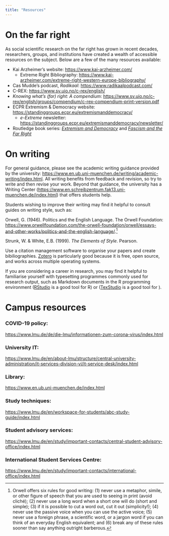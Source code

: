 ```yaml
---
title: "Resources"
---
```


# On the far right

As social scientific research on the far right has grown in recent decades, researchers, groups, and institutions have created a wealth of accessible resources on the subject. Below are a few of the many resources available:

- Kai Arzheimer's website: <https://www.kai-arzheimer.com/> <!-- and Twitter: [@ kai_arzheimer](https://twitter.com/kai_arzheimer) -->
    + Extreme Right Bibliography: <https://www.kai-arzheimer.com/extreme-right-western-europe-bibliography/>
- Cas Mudde's podcast, *Radikaal*: <https://www.radikaalpodcast.com/> <!-- and his Twitter: [@ CasMudde](https://twitter.com/casmudde) -->
- C-REX: <https://www.sv.uio.no/c-rex/english/>
- *Knowing what's (far) right: A compendium*: <https://www.sv.uio.no/c-rex/english/groups/compendium/c-rex-compendium-print-version.pdf>
- ECPR Extremism & Democracy website: <https://standinggroups.ecpr.eu/extremismanddemocracy/>
    + _e-Extreme_ newsletter: <https://standinggroups.ecpr.eu/extremismanddemocracy/newsletter/>
- Routledge book series: [_Extremism and Democracy_](https://www.routledge.com/Extremism-and-Democracy/book-series/ED) and [_Fascism and the Far Right_](https://www.routledge.com/Routledge-Studies-in-Fascism-and-the-Far-Right/book-series/FFR)

# On writing

For general guidance, please see the academic writing guidance provided by the university: <https://www.en.ub.uni-muenchen.de/writing/academic-writing/index.html>. All writing benefits from feedback and revision, so try to write and then revise your work. Beyond that guidance, the university has a Writing Center (<https://www.en.schreibzentrum.fak13.uni-muenchen.de/index.html>) that offers students help.

Students wishing to improve their writing may find it helpful to consult guides on writing style, such as:

Orwell, G. (1946). Politics and the English Language. The Orwell Foundation: <https://www.orwellfoundation.com/the-orwell-foundation/orwell/essays-and-other-works/politics-and-the-english-language/>.^[Orwell offers six rules for good writing: (1) never use a metaphor, simile, or other figure of speech that you are used to seeing in print (avoid cliché); (2) never use a long word when a short one will do (short and simple); (3) if it is possible to cut a word out, cut it out (simplicity!); (4) never use the passive voice when you can use the active voice; (5) never use a foreign phrase, a scientific word, or a jargon word if you can think of an everyday English equivalent; and (6) break any of these rules sooner than say anything outright barberous.]

Strunk, W. & White, E.B. (1999). *The Elements of Style*. Pearson.

Use a citation management software to organise your papers and create bibiliographies. [Zotero](https://www.zotero.org/) is particularly good because it is free, open source, and works across multiple operating systems.

If you are considering a career in research, you may find it helpful to familiarise yourself with typesetting programmes commonly used for research output, such as Markdown documents in the R programming environment ([RStudio](https://posit.co/download/rstudio-desktop/) is a good tool for R) or \LaTeX  ([TexStudio](https://www.texstudio.org/) is a good tool for \LaTeX). 


<!-- ## Genres of Science writing -->

<!-- ### Paper reviews -->

<!-- Critical but constructive critique of unpublished research papers. Informs the journal editor of how the work contributes to existing literature and provides guide to authors and the editor for improvement to the manuscript. Can be signed but often anonymous. -->

<!-- ### Descriptive Reports -->

<!-- Descriptive reports are often made for industry or geological surveys. These describe the composition and structure of rocks in an area. Sometimes they include estimations of resource potentials or environmental impacts of industry. -->

<!-- ### Research papers -->

<!-- These pieces of science writing typically test one or more closely related hypotheses in the context of existing scientific knowledge. Most have structure that is pre-defined including: abstract, introduction, methods, results, discussion, and conclusion. Figures are an integral part of most papers in the Geosciences and range from images of outcrops to abstracted summaries of observations to plots of measurements. -->

<!-- ### Conference abstracts -->

<!-- These are generally a step on the path to a full research publication where results, interpretations, and context are publicly presented for the first time. -->

<!-- ### Grant Applications -->

<!-- Scientific work is generally funded with public or private funds that are obtained by writing grants. Unlike research papers, grants must persuade reviewers that the research planned is important, can be done by the applicant, and can be achieved in the time frame of the funding request. -->

<!-- ### Science Communication -->

<!-- Scientists also write general summaries of their work for non-specialist audiences. These can be blog posts, or lesson plans that are shared for educators. Some folks also write books for general audiences describing the processes of science. -->

# Campus resources

### COVID-19 policy: 
<https://www.lmu.de/de/die-lmu/informationen-zum-corona-virus/index.html>

### University IT: 
<https://www.lmu.de/en/about-lmu/structure/central-university-administration/it-services-division-vi/it-service-desk/index.html>

### Library: 
<https://www.en.ub.uni-muenchen.de/index.html>

<!-- ### Publishing:  -->
<!-- <https://www.ub.uni-bielefeld.de/ub/digital/> -->
    
### Study techniques:

[https://www.lmu.de/en/workspace-for-students/abc-study-guide/index.html](https://www.lmu.de/en/workspace-for-students/abc-study-guide/index.html)

### Student advisory services: 
[https://www.lmu.de/en/study/important-contacts/central-student-advisory-office/index.html](https://www.lmu.de/en/study/important-contacts/central-student-advisory-office/index.html)


### International Student Services Centre: 
[https://www.lmu.de/en/study/important-contacts/international-office/index.html](https://www.lmu.de/en/study/important-contacts/international-office/index.html)

<!-- # This is a test -->

<!-- ```{r show-slide-tabs, echo=FALSE, results="asis"} -->
<!-- #| warning: false -->
<!-- slide_buttons <- function(slide_id) { -->
<!--   glue::glue('<p class="text-center buttons"><a class="btn btn-danger" target="_blank" href="{slide_id}.html"><i class="fa-solid fa-arrow-up-right-from-square"></i> View all slides in new window</a> <a class="btn btn-danger" target="_blank" href="{slide_id}.pdf" role="button"><i class="fa-solid fa-file-pdf"></i> Download PDF of all slides</a></p>') -->
<!-- } -->

<!-- slide_buttons("/slides/slides_test") -->

<!-- library(xaringanExtra) -->

<!-- xaringanExtra::embed_xaringan( -->
<!--   "/slides/slides_test.html", -->
<!--   ratio = "16:9", -->
<!--   border = "none", -->
<!--   margin = "0 auto" -->
<!-- ) -->
<!-- ``` -->





